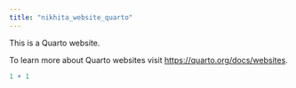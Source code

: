 ```yaml
---
title: "nikhita_website_quarto"
---
```


This is a Quarto website.

To learn more about Quarto websites visit <https://quarto.org/docs/websites>.

```r
1 + 1
```
